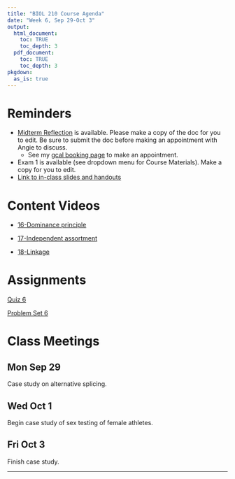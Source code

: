 ```yaml
---
title: "BIOL 210 Course Agenda"
date: "Week 6, Sep 29-Oct 3"
output: 
  html_document:
    toc: TRUE
    toc_depth: 3
  pdf_document:
    toc: TRUE
    toc_depth: 3
pkgdown:
  as_is: true
---
```

# Reminders

* [Midterm Reflection](https://docs.google.com/document/d/1Vvhn4R1gUjuunrFFWENReMvucvyaIbzeEJFK0aUpw4M/edit?usp=drive_link) is available. Please make a copy of the doc for you to edit. Be sure to submit the doc before making an appointment with Angie to discuss.
    * See my [gcal booking page](https://calendar.app.google/bUMHFsUwBxesE8Kn6) to make an appointment.
* Exam 1 is available (see dropdown menu for Course Materials). Make a copy for you to edit.
* [Link to in-class slides and handouts](https://drive.google.com/drive/folders/17Fm-yEXqtlvGJfFaw6WqywIScW_eZ8m_?usp=drive_link)

# Content Videos

* [16-Dominance principle](https://drive.google.com/drive/folders/1xn0bdgGBMCf0MJvxNHW1BvSkR9U9smSV?usp=drive_link)

* [17-Independent assortment](https://drive.google.com/drive/folders/1xqGv2vUAJwJStXo54SmjDI1Y61viy_ly?usp=drive_link)

* [18-Linkage](https://drive.google.com/drive/folders/1Z4s_dBsSBdqrfdeumUCtSz3yI8XpOKwA?usp=drive_link)

# Assignments

[Quiz 6](https://docs.google.com/forms/d/e/1FAIpQLSf5Esb7eB_kXaExmGJXlsoplvHj0tyL9wmsnc_Rv6APmNpZnQ/viewform?usp=sf_link)

[Problem Set 6](ps6.html)

# Class Meetings

## Mon Sep 29

Case study on alternative splicing.

## Wed Oct 1

Begin case study of sex testing of female athletes.

## Fri Oct 3

Finish case study.
<br>

------------------------------------------------------------------------
